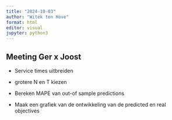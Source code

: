 ```yaml
---
title: "2024-10-03"
author: "Witek ten Hove"
format: html
editor: visual
jupyter: python3
---
```


## Meeting Ger x Joost

-   Service times uitbreiden

-   grotere N en T kiezen

-   Bereken MAPE van out-of sample predictions

-   Maak een grafiek van de ontwikkeling van de predicted en real objectives
